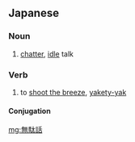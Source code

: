 ==Japanese==
{{ja-kanjitab|む|だ|はなし|k3=ばなし|yomi=j|r=y}}

===Noun===
{{ja-noun|むだばなし}}

# [[chatter]], [[idle]] talk

===Verb===
{{ja-verb-suru|むだばなし}}

# to [[shoot the breeze]], [[yakety-yak]]

====Conjugation====
{{ja-suru|むだばなし}}

[[mg:無駄話]]